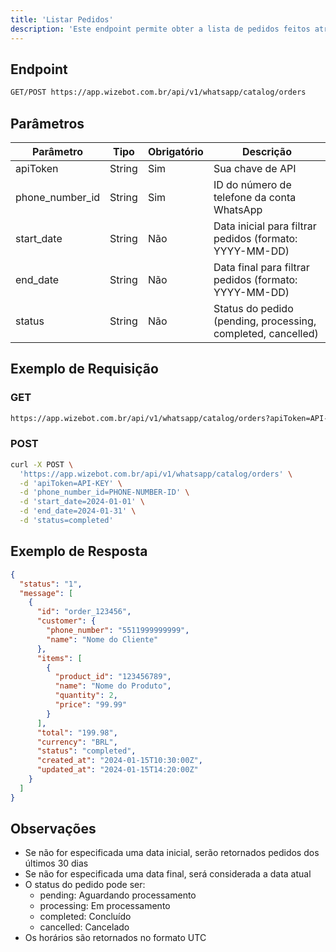```yaml
---
title: 'Listar Pedidos'
description: 'Este endpoint permite obter a lista de pedidos feitos através do catálogo do WhatsApp.'
---
```


## Endpoint

```bash
GET/POST https://app.wizebot.com.br/api/v1/whatsapp/catalog/orders
```

## Parâmetros

| Parâmetro | Tipo | Obrigatório | Descrição |
|-----------|------|-------------|-----------|
| apiToken | String | Sim | Sua chave de API |
| phone_number_id | String | Sim | ID do número de telefone da conta WhatsApp |
| start_date | String | Não | Data inicial para filtrar pedidos (formato: YYYY-MM-DD) |
| end_date | String | Não | Data final para filtrar pedidos (formato: YYYY-MM-DD) |
| status | String | Não | Status do pedido (pending, processing, completed, cancelled) |

## Exemplo de Requisição

### GET

```bash
https://app.wizebot.com.br/api/v1/whatsapp/catalog/orders?apiToken=API-KEY&phone_number_id=PHONE-NUMBER-ID&start_date=2024-01-01&end_date=2024-01-31&status=completed
```

### POST

```bash
curl -X POST \
  'https://app.wizebot.com.br/api/v1/whatsapp/catalog/orders' \
  -d 'apiToken=API-KEY' \
  -d 'phone_number_id=PHONE-NUMBER-ID' \
  -d 'start_date=2024-01-01' \
  -d 'end_date=2024-01-31' \
  -d 'status=completed'
```

## Exemplo de Resposta

```json
{
  "status": "1",
  "message": [
    {
      "id": "order_123456",
      "customer": {
        "phone_number": "5511999999999",
        "name": "Nome do Cliente"
      },
      "items": [
        {
          "product_id": "123456789",
          "name": "Nome do Produto",
          "quantity": 2,
          "price": "99.99"
        }
      ],
      "total": "199.98",
      "currency": "BRL",
      "status": "completed",
      "created_at": "2024-01-15T10:30:00Z",
      "updated_at": "2024-01-15T14:20:00Z"
    }
  ]
}
```

## Observações

- Se não for especificada uma data inicial, serão retornados pedidos dos últimos 30 dias
- Se não for especificada uma data final, será considerada a data atual
- O status do pedido pode ser:
  - pending: Aguardando processamento
  - processing: Em processamento
  - completed: Concluído
  - cancelled: Cancelado
- Os horários são retornados no formato UTC
